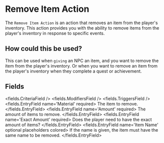 
# Remove Item Action 

The `Remove Item Action` is an action that removes an item from the player's inventory.
This action provides you with the ability to remove items from the player's inventory in response to specific events.

## How could this be used?

This can be used when `giving` an NPC an item, and you want to remove the item from the player's inventory.
Or when you want to remove an item from the player's inventory when they complete a quest or achievement.


## Fields

<fields.CriteriaField />
<fields.ModifiersField />
<fields.TriggersField />
<fields.EntryField name='Material' required>
     The item to remove.
</fields.EntryField>
<fields.EntryField name='Amount' required>
     The amount of items to remove.
</fields.EntryField>
<fields.EntryField name='Exact Amount' required>
     Does the player need to have the exact amount of items?
</fields.EntryField>
<fields.EntryField name='Item Name' optional placeholders colored>
     If the name is given, the item must have the same name to be removed.
</fields.EntryField>
